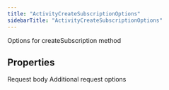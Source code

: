 ```yaml
---
title: "ActivityCreateSubscriptionOptions"
sidebarTitle: "ActivityCreateSubscriptionOptions"
---
```


Options for createSubscription method

## Properties

<ParamField name="body" type="[`ActivityCreateSubscriptionRequest`](/xdks/typescript/reference/interfaces/ActivityCreateSubscriptionRequest)">
Request body
</ParamField>





<ParamField name="requestOptions" type="[`RequestOptions`](/xdks/typescript/reference/interfaces/RequestOptions)">
Additional request options
</ParamField>



